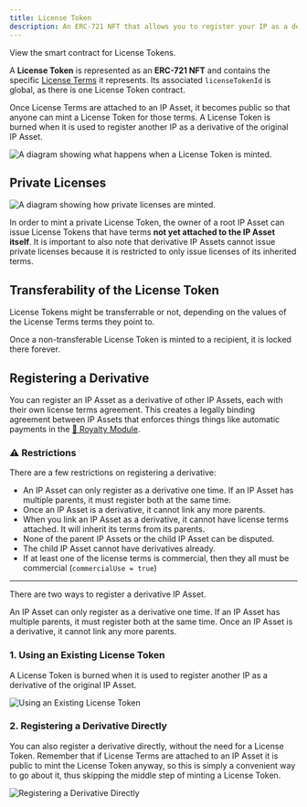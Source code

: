 ```yaml
---
title: License Token
description: An ERC-721 NFT that allows you to register your IP as a derivative of another, based on the License Terms defined in the token
---
```


<CardGroup cols={1}>
  <Card
    title="LicenseToken.sol"
    href="https://github.com/storyprotocol/protocol-core-v1/blob/main/contracts/LicenseToken.sol"
    icon="scroll"
    color="#ccb092"
  >
    View the smart contract for License Tokens.
  </Card>
</CardGroup>

A **License Token** is represented as an **ERC-721 NFT** and contains the specific [License Terms](/concepts/licensing-module/license-terms) it represents. Its associated `licenseTokenId` is global, as there is one License Token contract.

Once License Terms are attached to an IP Asset, it becomes public so that anyone can mint a License Token for those terms. A License Token is burned when it is used to register another IP as a derivative of the original IP Asset.

<Frame caption="A diagram showing what happens when a License Token is minted.">
  <img
    src="/images/concepts/license-token-diagram.png"
    alt="A diagram showing what happens when a License Token is minted."
  />
</Frame>

## Private Licenses

<Frame>
  <img
    src="/images/concepts/private-license.png"
    alt="A diagram showing how private licenses are minted."
  />
</Frame>

In order to mint a private License Token, the owner of a root IP Asset can issue License Tokens that have terms **not yet attached to the IP Asset itself**. It is important to also note that derivative IP Assets cannot issue private licenses because it is restricted to only issue licenses of its inherited terms.

## Transferability of the License Token

License Tokens might be transferrable or not, depending on the values of the License Terms terms they point to.

Once a non-transferable License Token is minted to a recipient, it is locked there forever.

## Registering a Derivative

You can register an IP Asset as a derivative of other IP Assets, each with their own license terms agreement. This creates a legally binding agreement between IP Assets that enforces things things like automatic payments in the [💸 Royalty Module](/concepts/royalty-module/overview).

### ⚠️ Restrictions

There are a few restrictions on registering a derivative:

- An IP Asset can only register as a derivative one time. If an IP Asset has multiple parents, it must register both at the same time.
- Once an IP Asset is a derivative, it cannot link any more parents.
- When you link an IP Asset as a derivative, it cannot have license terms attached. It will inherit its terms from its parents.
- None of the parent IP Assets or the child IP Asset can be disputed.
- The child IP Asset cannot have derivatives already.
- If at least one of the license terms is commercial, then they all must be commercial (`commercialUse = true`)

---

There are two ways to register a derivative IP Asset.

<Note>
An IP Asset can only register as a derivative one time. If an IP Asset has multiple parents, it must register both at the same time. Once an IP Asset is a derivative, it cannot link any more parents.

</Note>

### 1. Using an Existing License Token

A License Token is burned when it is used to register another IP as a derivative of the original IP Asset.

<Frame>
  <img
    src="/images/concepts/existing-license-token.png"
    alt="Using an Existing License Token"
  />
</Frame>

### 2. Registering a Derivative Directly

You can also register a derivative directly, without the need for a License Token. Remember that if License Terms are attached to an IP Asset it is public to mint the License Token anyway, so this is simply a convenient way to go about it, thus skipping the middle step of minting a License Token.

<Frame>
  <img
    src="/images/concepts/derivative-directly.png"
    alt="Registering a Derivative Directly"
  />
</Frame>
